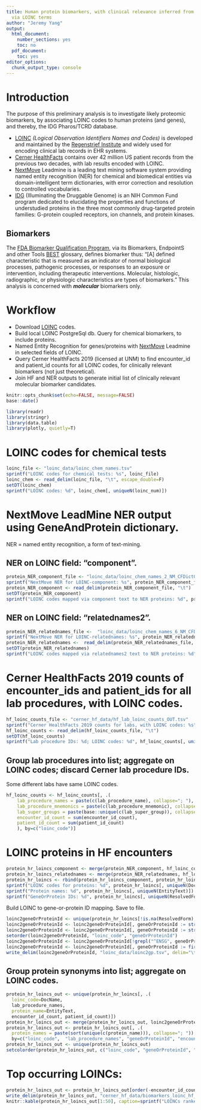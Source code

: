 ```yaml
---
title: Human protein biomarkers, with clinical relevance inferred from Cerner HealthFacts
  via LOINC terms
author: "Jeremy Yang"
output:
  html_document:
    number_sections: yes
    toc: no
  pdf_document:
    toc: yes
editor_options:
  chunk_output_type: console
---
```


# Introduction

The purpose of this preliminary analysis is to investigate likely proteomic
biomarkers, by associating LOINC codes to human proteins (and genes),
and thereby, the IDG Pharos/TCRD database.

* [LOINC](https://loinc.org/) _(Logical Observation Identifiers Names and Codes)_
is developed and maintained by the [Regenstrief Institute](https://www.regenstrief.org/)  and widely used for encoding clinical lab records in EHR systems.
* [Cerner HealthFacts](https://www.cerner.com/ap/en/solutions/data-research)
contains over 42 million US patient records from the previous two decades,
with lab results encoded with LOINC.
* [NextMove](https://www.nextmovesoftware.com/) Leadmine is a leading
text mining software system providing named entity recognition (NER) for chemical
and biomedical entities via domain-intelligent term dictionaries, with error
correction and resolution to controlled vocabularies.
* [IDG](https://druggablegenome.net/) (Illuminating the Druggable Genome) is an
NIH Common Fund program dedicated to elucidating the properties and functions of
understudied proteins in the three most commonly drug-targeted protein families:
G-protein coupled receptors, ion channels, and protein kinases.

## Biomarkers

The [FDA Biomarker Qualification Program](https://www.fda.gov/drugs/biomarker-qualification-program/about-biomarkers-and-qualification), via its Biomarkers, EndpointS and other Tools [BEST](https://www.ncbi.nlm.nih.gov/books/NBK326791/) glossary, defines biomarker thus: "[A] defined characteristic that is measured as an indicator of normal biological processes, pathogenic processes, or responses to an exposure or intervention, including therapeutic interventions. Molecular, histologic, radiographic, or physiologic characteristics are types of biomarkers." This analysis is concerned with ___molecular___ biomarkers only.

# Workflow

* Download [LOINC](https://loinc.org/) codes.
* Build local LOINC PostgreSql db. Query for chemical biomarkers, to include proteins.
* Named Entity Recognition for genes/proteins with [NextMove](https://www.nextmovesoftware.com/) Leadmine in selected fields
of LOINC.
* Query Cerner HealthFacts 2019 (licensed at UNM) to find encounter_id and patient_id counts for all LOINC codes, for clinically relevant biomarkers (not just theoretical).
* Join HF and NER outputs to generate initial list of clinically relevant molecular biomarker candidates.

```r
knitr::opts_chunk$set(echo=FALSE, message=FALSE)
base::date()
```

```r
library(readr)
library(stringr)
library(data.table)
library(plotly, quietly=T)
```

# LOINC codes for chemical tests

```r
loinc_file <- "loinc_data/loinc_chem_names.tsv"
sprintf("LOINC codes for chemical tests: %s", loinc_file)
loinc_chem <- read_delim(loinc_file, "\t", escape_double=F)
setDT(loinc_chem)
sprintf("LOINC codes: %d", loinc_chem[, uniqueN(loinc_num)])
```

# NextMove LeadMine NER output using GeneAndProtein dictionary.

NER = named entity recognition, a form of text-mining.

## NER on LOINC field: "component".

```r
protein_NER_component_file <- "loinc_data/loinc_chem_names_2_NM_CFDictGeneAndProtein_leadmine.tsv"
sprintf("NextMove NER for LOINC-component: %s", protein_NER_component_file)
protein_NER_component <- read_delim(protein_NER_component_file, "\t")
setDT(protein_NER_component)
sprintf("LOINC codes mapped via component text to NER proteins: %d", protein_NER_component[, uniqueN(DocName)])
```

## NER on LOINC field: "relatednames2".

```r
protein_NER_relatednames_file <-  "loinc_data/loinc_chem_names_6_NM_CFDictGeneAndProtein_leadmine.tsv"
sprintf("NextMove NER for LOINC-relatednames: %s", protein_NER_relatednames_file)
protein_NER_relatednames <-  read_delim(protein_NER_relatednames_file, "\t")
setDT(protein_NER_relatednames)
sprintf("LOINC codes mapped via relatednames2 text to NER proteins: %d", protein_NER_relatednames[, uniqueN(DocName)])
```

# Cerner HealthFacts 2019 counts of encounter\_ids and patient\_ids for all lab procedures, with LOINC codes.

```r
hf_loinc_counts_file <- "cerner_hf_data/hf_lab_loinc_counts_OUT.tsv"
sprintf("Cerner HealthFacts 2019 counts for labs, with LOINC codes: %s", hf_loinc_counts_file)
hf_loinc_counts <- read_delim(hf_loinc_counts_file, "\t")
setDT(hf_loinc_counts)
sprintf("Lab procedure IDs: %d; LOINC codes: %d", hf_loinc_counts[, uniqueN(lab_procedure_id)], hf_loinc_counts[, uniqueN(loinc_code)])
```

## Group lab procedures into list; aggregate on LOINC codes; discard Cerner lab procedure IDs.

Some different labs have same LOINC codes.

```r
hf_loinc_counts <- hf_loinc_counts[, .(
	lab_procedure_names = paste(c(lab_procedure_name), collapse="; "),
	lab_procedure_mnemonics = paste(c(lab_procedure_mnemonic), collapse="; "),
	lab_super_groups = paste(base::unique(c(lab_super_group)), collapse="; "),
	encounter_id_count = sum(encounter_id_count),
	patient_id_count = sum(patient_id_count)
	), by=c("loinc_code")]

```

# LOINC proteins in HF encounters

```r
protein_hr_loincs_component <- merge(protein_NER_component, hf_loinc_counts, by.x="DocName", by.y="loinc_code", all=F)
protein_hr_loincs_relatednames <- merge(protein_NER_relatednames, hf_loinc_counts, by.x="DocName", by.y="loinc_code", all=F)
protein_hr_loincs <- rbind(protein_hr_loincs_component, protein_hr_loincs_relatednames)
sprintf("LOINC codes for proteins: %d", protein_hr_loincs[, uniqueN(DocName)])
sprintf("Protein names: %d", protein_hr_loincs[, uniqueN(EntityText)])
sprintf("GeneOrProtein IDs: %d", protein_hr_loincs[, uniqueN(ResolvedForm)])
```

Build LOINC to gene-or-protein ID mapping. Save to file.

```r
loinc2geneOrProteinId <- unique(protein_hr_loincs[!is.na(ResolvedForm), .(loinc_code=DocName, geneOrProteinId = ResolvedForm)])
loinc2geneOrProteinId <- loinc2geneOrProteinId[, geneOrProteinId := str_replace(geneOrProteinId, "^(\\d+)$", "ENSG\\1")] #Need leading zeroes
loinc2geneOrProteinId <- loinc2geneOrProteinId[, geneOrProteinId := str_replace(geneOrProteinId, "^([A-Z]\\d+)$", "UNIPROT:\\1")]
setorder(loinc2geneOrProteinId, "loinc_code", "geneOrProteinId")
loinc2geneOrProteinId <- loinc2geneOrProteinId[!grepl("^ENSG", geneOrProteinId)] #For now ignore ENSGs.
loinc2geneOrProteinId <- loinc2geneOrProteinId[, geneOrProteinId := first(geneOrProteinId), by = c("loinc_code")]
write_delim(loinc2geneOrProteinId, "loinc_data/loinc2gp.tsv", delim="\t")
```

## Group protein synonyms into list; aggregate on LOINC codes.

```r
protein_hr_loincs_out <- unique(protein_hr_loincs[, .(
  loinc_code=DocName, 
  lab_procedure_names, 
  protein_name=EntityText, 
  encounter_id_count, patient_id_count)])
protein_hr_loincs_out <- merge(protein_hr_loincs_out, loinc2geneOrProteinId, by="loinc_code", all=F)
protein_hr_loincs_out <- protein_hr_loincs_out[, .(
  protein_names = paste(sort(unique(c(protein_name))), collapse="; ")), 
  by=c("loinc_code",  "lab_procedure_names", "geneOrProteinId", "encounter_id_count", "patient_id_count")]
protein_hr_loincs_out <- unique(protein_hr_loincs_out)
setcolorder(protein_hr_loincs_out, c("loinc_code", "geneOrProteinId", "lab_procedure_names", "protein_names", "encounter_id_count", "patient_id_count"))
```

# Top occurring LOINCs:

```r
protein_hr_loincs_out <- protein_hr_loincs_out[order(-encounter_id_count)]
write_delim(protein_hr_loincs_out, "cerner_hf_data/biomarkers_loinc_hf_out.tsv", delim="\t")
knitr::kable(protein_hr_loincs_out[1:50], caption=sprintf("LOINCs ranked by occurence: %d LOINCs, %d geneOrProteinIds", protein_hr_loincs_out[, uniqueN(loinc_code)], protein_hr_loincs_out[, uniqueN(geneOrProteinId)]))
```




